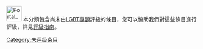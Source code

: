 [[Image:Portal_LGBT.svg|40px]] 本分類包含尚未由[[Wikipedia:LGBT專題|LGBT專題]]評級的條目，您可以協助我們對這些條目進行評級，詳見[[Wikipedia:LGBT專題/評級|評級指南]]。
{{catmore1|[[Wikipedia:LGBT专题|Wikipedia:LGBT专题]]}}
{{Articles by Quality| topic=LGBT|project=LGBT|format=TOC}}
{{Wikipedia category}}
{{emptycat}}
[[Category:未评级条目|Category:未评级条目]]